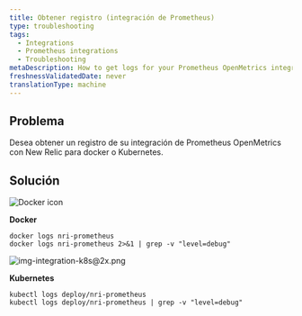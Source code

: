 ```yaml
---
title: Obtener registro (integración de Prometheus)
type: troubleshooting
tags:
  - Integrations
  - Prometheus integrations
  - Troubleshooting
metaDescription: How to get logs for your Prometheus OpenMetrics integration with New Relic for Docker or Kubernetes.
freshnessValidatedDate: never
translationType: machine
---
```




## Problema

Desea obtener un registro de su integración de Prometheus OpenMetrics con New Relic para docker o Kubernetes.

## Solución

<img title="Docker icon" alt="Docker icon" src={osDocker}/>

<DoNotTranslate>**Docker**</DoNotTranslate>

```
docker logs nri-prometheus
docker logs nri-prometheus 2>&1 | grep -v "level=debug"
```

<img title="img-integration-k8s@2x.png" alt="img-integration-k8s@2x.png" src={osk8}/>

<DoNotTranslate>**Kubernetes**</DoNotTranslate>

```
kubectl logs deploy/nri-prometheus
kubectl logs deploy/nri-prometheus | grep -v "level=debug"
```
